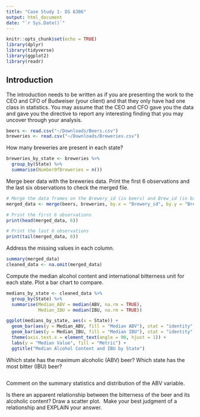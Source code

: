 ```yaml
---
title: "Case Study 1- DS 6306"
output: html_document
date: "`r Sys.Date()`"
---
```


```r
knitr::opts_chunk$set(echo = TRUE)
library(dplyr)
library(tidyverse)
library(ggplot2)
library(readr)
```

## Introduction 

The introduction needs to be written as if you are presenting the work to the CEO and CFO of Budweiser (your client) and that they only have had one class in statistics. You may assume that the CEO and CFO gave you the data and gave you the directive to report any interesting finding that you may uncover through your analysis.

```r
beers <- read.csv("~/Downloads/Beers.csv")
breweries <- read.csv("~/Downloads/Breweries.csv")
```


How many breweries are present in each state?

```r
breweries_by_state <- breweries %>%
  group_by(State) %>%
  summarise(NumberOfBreweries = n())
```

Merge beer data with the breweries data. Print the first 6 observations and the last six observations to check the merged file.

```r
# Merge the data frames on the Brewery_id (in beers) and Brew_id (in breweries)
merged_data <- merge(beers, breweries, by.x = "Brewery_id", by.y = "Brew_ID")

# Print the first 6 observations
print(head(merged_data, 6))

# Print the last 6 observations
print(tail(merged_data, 6))
```

Address the missing values in each column.

```r
summary(merged_data)
cleaned_data <- na.omit(merged_data)

```

Compute the median alcohol content and international bitterness unit for each state. Plot a bar chart to compare.

```r
medians_by_state <- cleaned_data %>%
  group_by(State) %>%
  summarise(Median_ABV = median(ABV, na.rm = TRUE),
            Median_IBU = median(IBU, na.rm = TRUE))

ggplot(medians_by_state, aes(x = State)) +
  geom_bar(aes(y = Median_ABV, fill = "Median ABV"), stat = "identity", position = "dodge") +
  geom_bar(aes(y = Median_IBU, fill = "Median IBU"), stat = "identity", position = "dodge") +
  theme(axis.text.x = element_text(angle = 90, hjust = 1)) +
  labs(y = "Median Value", fill = "Metric") +
  ggtitle("Median Alcohol Content and IBU by State")
```

Which state has the maximum alcoholic (ABV) beer? Which state has the most bitter (IBU) beer?

```r

```

Comment on the summary statistics and distribution of the ABV variable.

Is there an apparent relationship between the bitterness of the beer and its alcoholic content? Draw a scatter plot.  Make your best judgment of a relationship and EXPLAIN your answer.

```r

```
